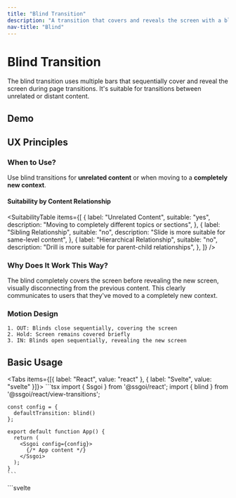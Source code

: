 ```yaml
---
title: "Blind Transition"
description: "A transition that covers and reveals the screen with a blind effect"
nav-title: "Blind"
---
```


# Blind Transition

The blind transition uses multiple bars that sequentially cover and reveal the screen during page transitions. It's suitable for transitions between unrelated or distant content.

## Demo

<ViewTransitionDemo type="blind" />

## UX Principles

### When to Use?

Use blind transitions for **unrelated content** or when moving to a **completely new context**.

#### Suitability by Content Relationship

<SuitabilityTable
  items={[
    {
      label: "Unrelated Content",
      suitable: "yes",
      description: "Moving to completely different topics or sections",
    },
    {
      label: "Sibling Relationship",
      suitable: "no",
      description: "Slide is more suitable for same-level content",
    },
    {
      label: "Hierarchical Relationship",
      suitable: "no",
      description: "Drill is more suitable for parent-child relationships",
    },
  ]}
/>

### Why Does It Work This Way?

The blind completely covers the screen before revealing the new screen, visually disconnecting from the previous content. This clearly communicates to users that they've moved to a completely new context.

### Motion Design

```
1. OUT: Blinds close sequentially, covering the screen
2. Hold: Screen remains covered briefly
3. IN: Blinds open sequentially, revealing the new screen
```

## Basic Usage

<Tabs items={[{ label: "React", value: "react" }, { label: "Svelte", value: "svelte" }]}>
  <TabPanel value="react">
    ```tsx
    import { Ssgoi } from '@ssgoi/react';
    import { blind } from '@ssgoi/react/view-transitions';

    const config = {
      defaultTransition: blind()
    };

    export default function App() {
      return (
        <Ssgoi config={config}>
          {/* App content */}
        </Ssgoi>
      );
    }
    ```

  </TabPanel>
  <TabPanel value="svelte">
    ```svelte
    <script>
      import { Ssgoi } from '@ssgoi/svelte';
      import { blind } from '@ssgoi/svelte/view-transitions';

      const config = {
        defaultTransition: blind()
      };
    </script>

    <Ssgoi {config}>
      <slot />
    </Ssgoi>
    ```

  </TabPanel>
</Tabs>

## Options

```typescript
interface BlindOptions {
  // Spring config
  inSpring?: SpringConfig; // IN animation (default: { stiffness: 75, damping: 25 })
  outSpring?: SpringConfig; // OUT animation (default: { stiffness: 80, damping: 25 })

  // Timing
  transitionDelay?: number; // Delay between OUT and IN (default: 300ms)
  staggerDelay?: number; // Delay between blinds (default: 100ms)

  // Visual
  blindCount?: number; // Number of blinds (default: 10)
  direction?: "horizontal" | "vertical"; // Direction (default: 'horizontal')
  blindColor?: string; // Color (default: '#000000')
}
```

### Customization Examples

```tsx
// Fast transition
blind({
  staggerDelay: 20,
  transitionDelay: 100,
});

// Vertical blinds
blind({
  direction: "vertical",
  blindCount: 15,
});

// Smooth transition
blind({
  outSpring: { stiffness: 60, damping: 20 },
  inSpring: { stiffness: 50, damping: 18 },
});

// Color change
blind({
  blindColor: "#1a1a1a",
});
```

## Real-World Examples

### Home to Settings

```tsx
{
  from: '/home',
  to: '/settings',
  transition: blind()
}
```

### Between Categories

```tsx
{
  from: '/shop/*',
  to: '/blog/*',
  transition: blind({
    blindCount: 12,
    staggerDelay: 25
  })
}
```

### Dashboard After Login

```tsx
{
  from: '/login',
  to: '/dashboard',
  transition: blind({
    transitionDelay: 500,
    blindColor: '#0f172a'
  })
}
```

## Comparison with Other Transitions

- **vs Fade**: Blind provides more dramatic and clear separation
- **vs Slide**: Blind has no directionality, suitable for unrelated content
- **vs Drill**: Blind is used for horizontal movement without hierarchy

## Performance Considerations

- Blinds are dynamically created and automatically removed after animation
- Uses GPU acceleration for smooth animations
- More than 20 blinds may impact performance on low-end devices